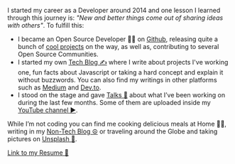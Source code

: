 I started my career as a Developer around 2014 and one lesson I learned through this journey is: _"New and better things come out of sharing ideas with others"_. To fulfill this:

- I became an Open Source Developer 👨‍💻 on [Github](https://github.com/EmaSuriano), releasing quite a bunch of [cool projects](http://emasuriano.com/oss) on the way, as well as, contributing to several Open Source Communities.
- I started my own [Tech Blog ✍️](http://emasuriano.com/blog) where I write about projects I've working one, fun facts about Javascript or taking a hard concept and explain it without buzzwords. You can also find my writings in other platforms such as [Medium](https://medium.com/@emasuriano) and [Dev.to](https://dev.to/emasuriano).
- I stood on the stage and gave [Talks 🎤](http://emasuriano.com/talks) about what I’ve been working on during the last few months. Some of them are uploaded inside my [YouTube channel ▶️](https://www.youtube.com/c/EmaSuriano).

While I’m not coding you can find me cooking delicious meals at Home 👨‍🍳, writing in my [Non-Tech Blog ☮](https://write.as/emasuriano/) or traveling around the Globe and taking pictures on [Unsplash 📸](https://unsplash.com/@emasuriano).

[Link to my Resume 📄](/resume)
